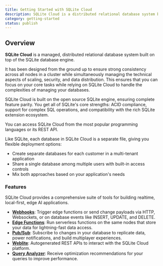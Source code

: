 ```yaml
---
title: Getting Started with SQLite Cloud
description: SQLite Cloud is a distributed relational database system built on top of the SQLite database engine.
category: getting-started
status: publish
---
```


## Overview
**SQLite Cloud** is a managed, distributed relational database system built on top of the SQLite database engine. 

It has been designed from the ground up to ensure strong consistency across all nodes in a cluster while simultaneously managing the technical aspects of scaling, security, and data distribution. This ensures that you can focus on your core tasks while relying on SQLite Cloud to handle the complexities of managing your databases.

SQLite Cloud is built on the open source SQLite engine, ensuring complete feature parity. You get all of SQLite's core strengths: ACID compliance, support for complex SQL operations, and compatibility with the rich SQLite extension ecosystem.

You can access SQLite Cloud from the most popular programming languages or its REST API. 

Like SQLite, each database in SQLite Cloud is a separate file, giving you flexible deployment options:

* Create separate databases for each customer in a multi-tenant application
* Share a single database among multiple users with built-in access controls
* Mix both approaches based on your application's needs

### Features
SQLite Cloud provides a comprehensive suite of tools for building realtime, local-first, edge AI applications.
* **[Webhooks](/docs/webhooks)**: Trigger edge functions or send change payloads via HTTP, Websockets, or on database events like INSERT, UPDATE, and DELETE.
* **[Edge Functions](/docs/edge-functions)**: Run serverless functions on the same nodes that store your data for lightning-fast data access.
* **[Pub/Sub](/docs/pub-sub)**: Subscribe to changes in your database to replicate data, power notifications, and build multiplayer experiences.
* **[Weblite](/docs/weblite)**: Autogenerated REST APIs to interact with the SQLite Cloud platform.
* **[Query Analyzer](/docs/analyzer)**: Receive optimization recommendations for your queries to improve performance.
